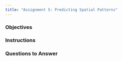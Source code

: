 ```yaml
---
title: "Assignment 5: Predicting Spatial Patterns"
---
```


### Objectives

### Instructions


### Questions to Answer

